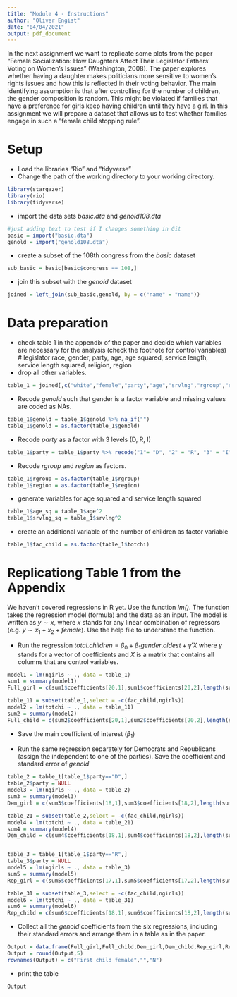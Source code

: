 ---
title: "Module 4 - Instructions"
author: "Oliver Engist"
date: "04/04/2021"
output: pdf_document
---

In the next assignment we want to replicate some plots from the paper "Female Socialization: How Daughters Affect Their Legislator Fathers' Voting on Women's Issues" (Washington, 2008). The paper explores whether having a daughter makes politicians more sensitive to women's rights issues and how this is reflected in their voting behavior. The main identifying assumption is that after controlling for the number of children, the gender composition is random. This might be violated if families that have a preference for girls keep having children until they have a girl. In this assignment we will prepare a dataset that allows us to test whether families engage in such a "female child stopping rule".


# Setup

* Load the libraries "Rio" and "tidyverse"
* Change the path of the working directory to your working directory.

```{r, message=FALSE}
library(stargazer)
library(rio)
library(tidyverse)
```

* import the data sets *basic.dta* and *genold108.dta*
```{r, message=FALSE}
#just adding text to test if I changes something in Git
basic = import("basic.dta")
genold = import("genold108.dta")
```
* create a subset of the 108th congress from the *basic* dataset
```{r, message=FALSE}
sub_basic = basic[basic$congress == 108,]

```
* join this subset with the *genold* dataset
```{r, message=FALSE}
joined = left_join(sub_basic,genold, by = c("name" = "name"))
```

# Data preparation

* check table 1 in the appendix of the paper and decide which variables are necessary for the analysis (check the footnote for control variables)
# legislator race, gender, party, age, age squared, service length, service length squared, religion, region
* drop all other variables.
```{r, message=FALSE}
table_1 = joined[,c("white","female","party","age","srvlng","rgroup","region","genold","ngirls","totchi")]
```
* Recode *genold* such that gender is a factor variable and missing values are coded as NAs.
```{r, message=FALSE}
table_1$genold = table_1$genold %>% na_if("")
table_1$genold = as.factor(table_1$genold)
```
* Recode *party* as a factor with 3 levels (D, R, I)
```{r, message=FALSE}
table_1$party = table_1$party %>% recode("1"= "D", "2" = "R", "3" = "I")
```
* Recode *rgroup* and *region* as factors.
```{r, message=FALSE}
table_1$rgroup = as.factor(table_1$rgroup)
table_1$region = as.factor(table_1$region)
```
* generate variables for age squared and service length squared
```{r, message=FALSE}
table_1$age_sq = table_1$age^2
table_1$srvlng_sq = table_1$srvlng^2
```
* create an additional variable of the number of children as factor variable
```{r, message=FALSE}
table_1$fac_child = as.factor(table_1$totchi)
```

# Replicationg Table 1 from the Appendix

We haven't covered regressions in R yet. Use the function *lm()*. The function takes the regression model (formula) and the data as an input. The model is written as $y \sim x$, where $x$ stands for any linear combination of regressors (e.g. $y \sim x_1 + x_2 + female$). Use the help file to understand the function.

* Run the regression $total.children = \beta_0 + \beta_1 gender.oldest + \gamma'X$ where $\gamma$ stands for a vector of coefficients and $X$ is a matrix that contains all columns that are control variables.\footnote{This is just a short notation instead of writing the full model with all control variables $totchi = \beta_0 + \beta_1 genold + \gamma_1 age + \gamma_2 age^2 + \gamma_3 Democrat + ... + \epsilon$ which quickly gets out of hand for large models.}
```{r, message=FALSE}
model1 = lm(ngirls ~ ., data = table_1)
sum1 = summary(model1)
Full_girl = c(sum1$coefficients[20,1],sum1$coefficients[20,2],length(sum1$residuals))

table_11 = subset(table_1,select = -c(fac_child,ngirls))
model2 = lm(totchi ~ ., data = table_11)
sum2 = summary(model2)
Full_child = c(sum2$coefficients[20,1],sum2$coefficients[20,2],length(sum2$residuals))
```
* Save the main coefficient of interest ($\beta_1$)

* Run the same regression separately for Democrats and Republicans (assign the independent to one of the parties). Save the coefficient and standard error of *genold*
```{r, message=FALSE}
table_2 = table_1[table_1$party=="D",]
table_2$party = NULL
model3 = lm(ngirls ~ ., data = table_2)
sum3 = summary(model3)
Dem_girl = c(sum3$coefficients[18,1],sum3$coefficients[18,2],length(sum3$residuals))

table_21 = subset(table_2,select = -c(fac_child,ngirls))
model4 = lm(totchi ~ ., data = table_21)
sum4 = summary(model4)
Dem_child = c(sum4$coefficients[18,1],sum4$coefficients[18,2],length(sum4$residuals))


table_3 = table_1[table_1$party=="R",]
table_3$party = NULL
model5 = lm(ngirls ~ ., data = table_3)
sum5 = summary(model5)
Rep_girl = c(sum5$coefficients[17,1],sum5$coefficients[17,2],length(sum5$residuals))

table_31 = subset(table_3,select = -c(fac_child,ngirls))
model6 = lm(totchi ~ ., data = table_31)
sum6 = summary(model6)
Rep_child = c(sum6$coefficients[18,1],sum6$coefficients[18,2],length(sum6$residuals))
```
* Collect all the *genold* coefficients from the six regressions, including their standard errors and arrange them in a table as in the paper.
```{r, message=FALSE}
Output = data.frame(Full_girl,Full_child,Dem_girl,Dem_child,Rep_girl,Rep_child)
Output = round(Output,5)
rownames(Output) = c("First child female","","N")
```
* print the table
```{r}
Output
```

